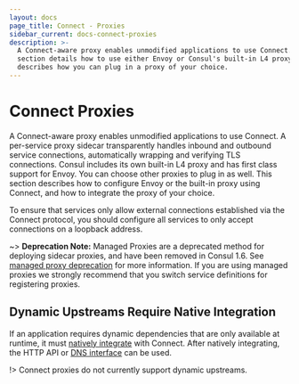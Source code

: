 ```yaml
---
layout: docs
page_title: Connect - Proxies
sidebar_current: docs-connect-proxies
description: >-
  A Connect-aware proxy enables unmodified applications to use Connect. This
  section details how to use either Envoy or Consul's built-in L4 proxy, and
  describes how you can plug in a proxy of your choice.
---
```


# Connect Proxies

A Connect-aware proxy enables unmodified applications to use Connect. A
per-service proxy sidecar transparently handles inbound and outbound service
connections, automatically wrapping and verifying TLS connections. Consul
includes its own built-in L4 proxy and has first class support for Envoy. You
can choose other proxies to plug in as well. This section describes how to
configure Envoy or the built-in proxy using Connect, and how to integrate the
proxy of your choice.

To ensure that services only allow external connections established via
the Connect protocol, you should configure all services to only accept connections on a loopback address.

~> **Deprecation Note:** Managed Proxies are a deprecated method for deploying
sidecar proxies, and have been removed in Consul 1.6. See [managed proxy
deprecation](/docs/connect/proxies/managed-deprecated.html) for more
information. If you are using managed proxies we strongly recommend that you
switch service definitions for registering proxies.

## Dynamic Upstreams Require Native Integration

If an application requires dynamic dependencies that are only available
at runtime, it must [natively integrate](/docs/connect/native.html)
with Connect. After natively integrating, the HTTP API or
[DNS interface](/docs/agent/dns.html#connect-capable-service-lookups)
can be used.

!> Connect proxies do not currently support dynamic upstreams.

